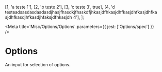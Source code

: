 

  [1, 'a teste 1'],
  [2, 'b teste 2'],
  [3, 'c teste 3', true],
  [4, 'd testeadsasdasdasdasdjhasjfhasdkjfhaskdfjhkasjdfhkasjdhfkasjdhfkasjdhfkasjdhfkasdjhfkasdjhfaksjdfhkasjdh 4'],
];

<Meta title='Misc/Options/Options' parameters={{ jest: ['Options/spec'] }} />

# Options

An input for selection of options.

<Canvas>
  <Story name='Default'>
    <Box position='relative' maxWidth={250}>
      <Options ref={React.createRef()} options={options} cursor={1} />
    </Box>
  </Story>
</Canvas>


<Canvas>
  <Story name='Option'>
    <Box position='relative' maxWidth={250}>
      <Options ref={React.createRef()} options={options} renderItem={Option} cursor={1} />
    </Box>
  </Story>
</Canvas>

<ArgsTable of={Options} />

<Canvas>
  <Story name='CheckOption'>
    <Box position='relative' maxWidth={250}>
      <Options ref={React.createRef()} renderItem={CheckOption} options={options} value={[1]} cursor={0}/>
    </Box>
  </Story>
</Canvas>
